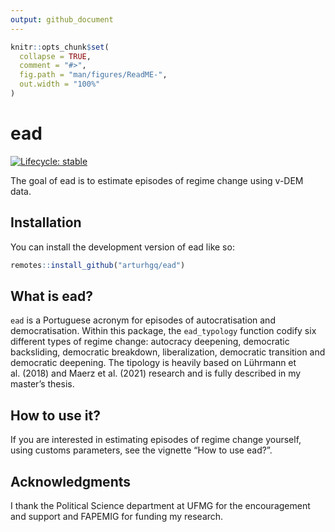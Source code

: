 ```yaml
---
output: github_document
---
```


<!-- ReadME.md is generated from ReadME.Rmd. Please edit that file -->

```r
knitr::opts_chunk$set(
  collapse = TRUE,
  comment = "#>",
  fig.path = "man/figures/ReadME-",
  out.width = "100%"
)
```

# ead

<!-- badges: start -->
[![Lifecycle: stable](https://img.shields.io/badge/lifecycle-stable-brightgreen.svg)](https://lifecycle.r-lib.org/articles/stages.html#stable)
<!-- badges: end -->

The goal of ead is to estimate episodes of regime change using v-DEM data.

## Installation

You can install the development version of ead like so:

``` r
remotes::install_github("arturhgq/ead")
```

## What is ead?

`ead` is a Portuguese acronym for episodes of autocratisation and democratisation. Within this package, the `ead_typology` function codify six different types of regime change: autocracy deepening, democratic backsliding, democratic breakdown, liberalization, democratic transition and democratic deepening. The tipology is heavily based on Lührmann et al. (2018) and Maerz et al. (2021) research and is fully described in my master's thesis. 

##  How to use it? 

If you are interested in estimating episodes of regime change yourself, using customs parameters, see the vignette "How to use ead?".

## Acknowledgments

I thank the Political Science department at UFMG for the encouragement and support and FAPEMIG for funding my research.

